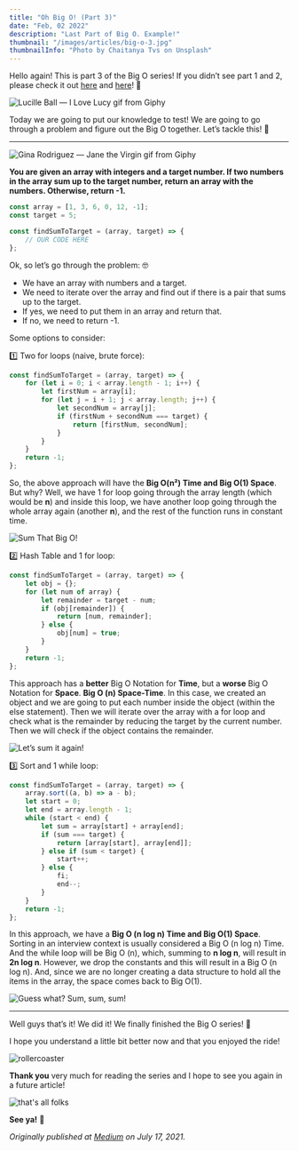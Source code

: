 ```yaml
---
title: "Oh Big O! (Part 3)"
date: "Feb, 02 2022"
description: "Last Part of Big O. Example!"
thumbnail: "/images/articles/big-o-3.jpg"
thumbnailInfo: "Photo by Chaitanya Tvs on Unsplash"
---
```


Hello again! This is part 3 of the Big O series! If you didn’t see part 1 and 2, please check it out [here](big-o-1.md) and [here](big-o-2.md)! 👀

![Lucille Ball — I Love Lucy gif from Giphy](https://media.giphy.com/media/uQ1IhcydV7k64/giphy.gif)

Today we are going to put our knowledge to test! We are going to go through a problem and figure out the Big O together. Let’s tackle this! 💪

---

![Gina Rodriguez — Jane the Virgin gif from Giphy](https://media.giphy.com/media/MEySLGjxQak0w/giphy.gif)

**You are given an array with integers and a target number. If two numbers in the array sum up to the target number, return an array with the numbers. Otherwise, return -1.**

```javascript
const array = [1, 3, 6, 0, 12, -1];
const target = 5;

const findSumToTarget = (array, target) => {
	// OUR CODE HERE
};
```

Ok, so let’s go through the problem: 🤓

-   We have an array with numbers and a target.
-   We need to iterate over the array and find out if there is a pair that sums up to the target.
-   If yes, we need to put them in an array and return that.
-   If no, we need to return -1.

Some options to consider:

1️⃣ Two for loops (naive, brute force):

```javascript
const findSumToTarget = (array, target) => {
	for (let i = 0; i < array.length - 1; i++) {
		let firstNum = array[i];
		for (let j = i + 1; j < array.length; j++) {
			let secondNum = array[j];
			if (firstNum + secondNum === target) {
				return [firstNum, secondNum];
			}
		}
	}
	return -1;
};
```

So, the above approach will have the **Big O(n²) Time and Big O(1) Space**. But why? Well, we have 1 for loop going through the array length (which would be **n**) and inside this loop, we have another loop going through the whole array again (another **n**), and the rest of the function runs in constant time.

![Sum That Big O!](/public/images/articles/big-o-sum.jpeg)

2️⃣ Hash Table and 1 for loop:

```javascript
const findSumToTarget = (array, target) => {
	let obj = {};
	for (let num of array) {
		let remainder = target - num;
		if (obj[remainder]) {
			return [num, remainder];
		} else {
			obj[num] = true;
		}
	}
	return -1;
};
```

This approach has a **better** Big O Notation for **Time**, but a **worse** Big O Notation for **Space**. **Big O (n) Space-Time**. In this case, we created an object and we are going to put each number inside the object (within the else statement). Then we will iterate over the array with a for loop and check what is the remainder by reducing the target by the current number. Then we will check if the object contains the remainder.

![Let’s sum it again!](/public/images/articles/big-o-sum-2.jpeg)

3️⃣ Sort and 1 while loop:

```javascript
const findSumToTarget = (array, target) => {
	array.sort((a, b) => a - b);
	let start = 0;
	let end = array.length - 1;
	while (start < end) {
		let sum = array[start] + array[end];
		if (sum === target) {
			return [array[start], array[end]];
		} else if (sum < target) {
			start++;
		} else {
			fi;
			end--;
		}
	}
	return -1;
};
```

In this approach, we have a **Big O (n log n) Time and Big O(1) Space**. Sorting in an interview context is usually considered a Big O (n log n) Time. And the while loop will be Big O (n), which, summing to **n log n**, will result in **2n log n**. However, we drop the constants and this will result in a Big O (n log n). And, since we are no longer creating a data structure to hold all the items in the array, the space comes back to Big O(1).

![Guess what? Sum, sum, sum!](/public/images/articles/big-o-sum-3.jpeg)

---

Well guys that’s it! We did it! We finally finished the Big O series! 🥳

I hope you understand a little bit better now and that you enjoyed the ride!

![rollercoaster](https://media.giphy.com/media/3WGj7sNEnOgvu/giphy-downsized-large.gif)

**Thank you** very much for reading the series and I hope to see you again in a future article!

![that's all folks](https://media.giphy.com/media/l4pTjOu0NsrLApt0Q/giphy.gif)

**See ya!** 👋

_Originally published at [Medium](https://medium.com/analytics-vidhya/oh-big-o-part-3-5e3ccee2097) on July 17, 2021._
